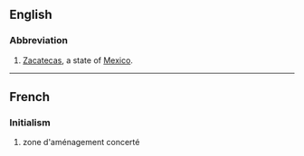 {{also|zac}}
==English==

===Abbreviation===
{{rfc-header|Abbreviation}}
{{head|en|abbreviation}}
# [[Zacatecas]], a state of [[Mexico]].

----

==French==

===Initialism===
{{rfc-header|Initialism}}
{{head|fr|initialism}}

# zone d'aménagement concerté